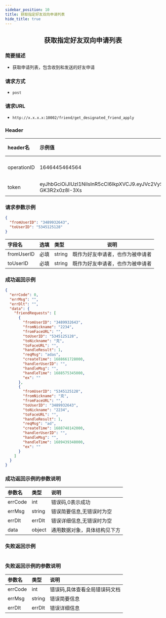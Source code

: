 ```yaml
---
sidebar_position: 10
title: 获取指定好友双向申请列表
hide_title: true
---
```


<center>

## 获取指定好友双向申请列表

</center>

### 简要描述
- 获取申请列表，包含收到和发送的好友申请
### 请求方式
- `post` 
### 请求URL
- `http://x.x.x.x:10002/friend/get_designated_friend_apply` 


### Header
|header名|示例值|选填|类型|说明|
|:----    |:-------    |:--- |---|------      |
|operationID|1646445464564|必填|string|operationID用于全局链路追踪|
|token|eyJhbGciOiJIUzI1NiIsInR5cCI6IkpXVCJ9.eyJVc2VySUQiOiJvcGVuSU02NTQzMjEiLCJQbGF0Zm9ybUlEIjowLCJleHAiOjE2OTY0OTE4NTAsIm5iZiI6MTY4ODcxNTU1MCwiaWF0IjoxNjg4NzE1ODUwfQ.Mfhg3OiRtJY48rZbKWecNeydnHWW-GK3R2x0z8I-3Xs|必填|string|管理员token|


### 请求参数示例


```json
{
  "fromUserID": "3489932643",
  "toUserID": "5345125128"
}
```
|字段名|选填|类型|说明|
|:----    |:-------    |:--- |---|
|fromUserID|必填|string|既作为好友申请者，也作为被申请者|
|toUserID|必填|string|既作为好友申请者，也作为被申请者|
### 成功返回示例


```json
{
  "errCode": 0,
  "errMsg": "",
  "errDlt": "",
  "data": {
    "friendRequests": [
      {
        "fromUserID": "3489932643",
        "fromNickname": "2234",
        "fromFaceURL": "",
        "toUserID": "5345125128",
        "toNickname": "克",
        "toFaceURL": "",
        "handleResult": 1,
        "reqMsg": "adas",
        "createTime": 1688661728000,
        "handlerUserID": "",
        "handleMsg": "",
        "handleTime": 1688575345000,
        "ex": ""
      },
      {
        "fromUserID": "5345125128",
        "fromNickname": "克",
        "fromFaceURL": "",
        "toUserID": "3489932643",
        "toNickname": "2234",
        "toFaceURL": "",
        "handleResult": 1,
        "reqMsg": "ad",
        "createTime": 1688748142000,
        "handlerUserID": "",
        "handleMsg": "",
        "handleTime": 1689439348000,
        "ex": ""
      }
    ]
  }
}
```
### 成功返回示例的参数说明


|参数名|类型|说明|
|:----    |:-------    |:--- |
|errCode|int|错误码,0表示成功|
|errMsg|string|错误简要信息,无错误时为空|
|errDlt|errDlt|错误详细信息,无错误时为空|
|data|object|通用数据对象，具体结构见下方|
### 失败返回示例


```json

```
### 失败返回示例的参数说明


|参数名|类型|说明|
|:----    |:-------    |:--- |
|errCode|int|错误码,具体查看全局错误码文档|
|errMsg|string|错误简要信息|
|errDlt|errDlt|错误详细信息|
